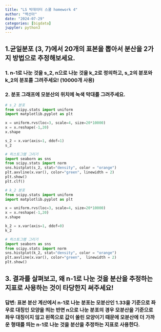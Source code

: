 ```yaml
---
title: "LS 빅데이터 스쿨 homework 4"
author: "백선아"
date: "2024-07-29"
categories: [bigdata]
jupyter: python3
---
```

## 1.균일분포 (3, 7)에서 20개의 표본을 뽑아서 분산을 2가지 방법으로 추정해보세요.
### 1. n-1로 나눈 것을 s_2, n으로 나눈 것을 k_2로 정의하고, s_2의 분포와 k_2의 분포를 그려주세요! (10000개 사용)
### 2. 분포 그래프에 모분산의 위치에 녹색 막대를 그려주세요.
```python
# s_2 분포
from scipy.stats import uniform
import matplotlib.pyplot as plt

x = uniform.rvs(loc=3, scale=4, size=20*10000)
x = x.reshape(-1,20)
x.shape

s_2 = x.var(axis=1, ddof=1)
s_2

# 히스토그램 그리기
import seaborn as sns
from scipy.stats import norm
sns.histplot(s_2, stat="density", color = "orange")
plt.axvline(x.var(), color="green", linewidth = 2)
plt.show()
plt.clf()
```
```python
# k_2 분포
from scipy.stats import uniform
import matplotlib.pyplot as plt

x = uniform.rvs(loc=3, scale=4, size=20*10000)
x = x.reshape(-1,20)
x.shape

k_2 = x.var(axis=1, ddof=0)
k_2

# 히스토그램 그리기
import seaborn as sns
from scipy.stats import norm
sns.histplot(k_2, stat="density", color = "orange")
plt.axvline(x.var(), color="green",  linewidth = 2)
plt.show()
```

## 3. 결과를 살펴보고, 왜 n-1로 나눈 것을 분산을 추정하는 지표로 사용하는 것이 타당한지 써주세요!

### 답변: 표본 분산 계산에서 n-1로 나눈 분포는 모분산인 1.33을 기준으로 좌우로 대칭인 모양을 띄는 반면 n으로 나눈 분포의 경우 모분산을 기준으로 좌우 대칭이지 않고 왼쪽으로 값이 쏠린 모양이기 때문에 모분산에 더 가까운 형태를 띄는 n-1로 나눈 것을 분산을 추정하는 지표로 사용한다.
